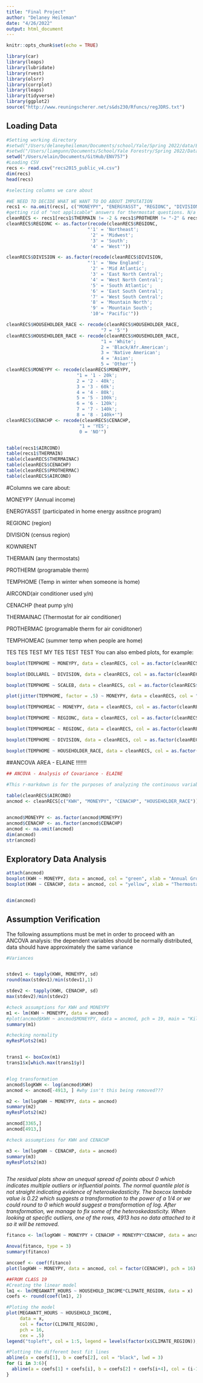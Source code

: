 ```yaml
---
title: "Final Project"
author: "Delaney Heileman"
date: "4/26/2022"
output: html_document
---
```


```r
knitr::opts_chunk$set(echo = TRUE)

library(car)
library(leaps)
library(lubridate)
library(rvest)
library(olsrr)
library(corrplot)
library(leaps)
library(tidyverse)
library(ggplot2)
source("http://www.reuningscherer.net/s&ds230/Rfuncs/regJDRS.txt")

```

## Loading Data 

```r
#Setting working directory 
#setwd("/Users/delaneyheileman/Documents/school/Yale/Spring 2022/data/ENV757")
#setwd("/Users/liamgunn/Documents/School/Yale Forestry/Spring 2022/Data Exploration & Analysis/Data Analysis Final Project/ENV757")
setwd("/Users/elain/Documents/GitHub/ENV757")
#Loading CSV 
recs <- read.csv("recs2015_public_v4.csv")
dim(recs)
head(recs)

#selecting columns we care about 

#WE NEED TO DECIDE WHAT WE WANT TO DO ABOUT IMPUTATION 
recs1 <- na.omit(recs[, c("MONEYPY", "ENERGYASST", "REGIONC", "DIVISION", "KOWNRENT", "THERMAIN", "PROTHERM", "TEMPHOME", "AIRCOND","CENACHP", "THERMAINAC", "PROTHERMAC", "TEMPHOMEAC", "HOUSEHOLDER_RACE", "SCALEB", "KWH", "DOLLAREL", "DOLLARNG", "DOLLARLP", "DOLLARFO")])
#getting rid of "not applicable" answers for thermostat questions. N/a for Thermostat likely means they use wood fire or something else
cleanRECS <- recs1[recs1$THERMAIN != -2 & recs1$PROTHERM != "-2" & recs1$THERMAINAC != "-2" & recs1$PROTHERMAC != "-2",]
cleanRECS$REGIONC <- as.factor(recode(cleanRECS$REGIONC, 
                              "'1' = 'Northeast';
                               '2' = 'Midwest';
                               '3' = 'South'; 
                               '4' = 'West'"))

cleanRECS$DIVISION <- as.factor(recode(cleanRECS$DIVISION, 
                              "'1' = 'New England';
                               '2' = 'Mid Atlantic';
                               '3' = 'East North Central'; 
                               '4' = 'West North Central';
                               '5' = 'South Atlantic';
                               '6' = 'East South Central';
                               '7' = 'West South Central';
                               '8' = 'Mountain North';
                               '9' = 'Mountain South';
                               '10'= 'Pacific'"))

cleanRECS$HOUSEHOLDER_RACE <- recode(cleanRECS$HOUSEHOLDER_RACE, 
                                   "7 = '5'")
cleanRECS$HOUSEHOLDER_RACE <- recode(cleanRECS$HOUSEHOLDER_RACE, 
                                   "1 = 'White';
                                   2 = 'Black/Afr.American';
                                   3 = 'Native American';
                                   4 = 'Asian';
                                   5 = 'Other'")
cleanRECS$MONEYPY <- recode(cleanRECS$MONEYPY, 
                          "1 = '1 - 20k';
                          2 = '2 - 40k';
                          3 = '3 - 60k';
                          4 = '4 - 80k';
                          5 = '5 - 100k';
                          6 = '6 - 120k';
                          7 = '7 - 140k';
                          8 = '8 - 140k+'")
cleanRECS$CENACHP <- recode(cleanRECS$CENACHP, 
                           "1 = 'YES';
                           0 = 'NO'")


table(recs1$AIRCOND)
table(recs1$THERMAIN)
table(cleanRECS$THERMAINAC)
table(cleanRECS$CENACHP)
table(cleanRECS$PROTHERMAC)
table(cleanRECS$AIRCOND)
```


#Columns we care about: 

MONEYPY (Annual income)

ENERGYASST (participated in home energy assitnce program)

REGIONC (region)

DIVISION (census region)

KOWNRENT

THERMAIN (any thermostats)

PROTHERM (programable therm)

TEMPHOME (Temp in winter when someone is home)

AIRCOND(air conditioner used y/n)

CENACHP (heat pump y/n)

THERMAINAC (Thermostat for air conditioner)

PROTHERMAC (programable therm for air coniditoner)

TEMPHOMEAC (summer temp when people are home)

TES TES TEST
MY TES TEST TEST 
You can also embed plots, for example:

```r

boxplot(TEMPHOME ~ MONEYPY, data = cleanRECS, col = as.factor(cleanRECS$MONEYPY))

boxplot(DOLLAREL ~ DIVISION, data = cleanRECS, col = as.factor(cleanRECS$MONEYPY))

boxplot(TEMPHOME ~ SCALEB, data = cleanRECS, col = as.factor(cleanRECS$MONEYPY))

plot(jitter(TEMPHOME, factor = .5) ~ MONEYPY, data = cleanRECS, col = "dark green", pch = 19)

boxplot(TEMPHOMEAC ~ MONEYPY, data = cleanRECS, col = as.factor(cleanRECS$MONEYPY))

boxplot(TEMPHOME ~ REGIONC, data = cleanRECS, col = as.factor(cleanRECS$REGIONC))

boxplot(TEMPHOMEAC ~ REGIONC, data = cleanRECS, col = as.factor(cleanRECS$REGIONC))

boxplot(TEMPHOME ~ DIVISION, data = cleanRECS, col = as.factor(cleanRECS$REGIONC))

boxplot(TEMPHOME ~ HOUSEHOLDER_RACE, data = cleanRECS, col = as.factor(cleanRECS$REGIONC))
```



##ANCOVA AREA - ELAINE !!!!!!!
```r
## ANCOVA - Analysis of Covariance - ELAINE
  
#This r-markdown is for the purposes of analyzing the continuous variables of kilowatt-hours versus annual gross income and race. 

table(cleanRECS$AIRCOND)
ancmod <- cleanRECS[c("KWH", "MONEYPY", "CENACHP", "HOUSEHOLDER_RACE")]


ancmod$MONEYPY <- as.factor(ancmod$MONEYPY)
ancmod$CENACHP <- as.factor(ancmod$CENACHP)
ancmod <- na.omit(ancmod)
dim(ancmod)
str(ancmod)
```

## Exploratory Data Analysis 
```r

attach(ancmod)
boxplot(KWH ~ MONEYPY, data = ancmod, col = "green", xlab = "Annual Gross Income")
boxplot(KWH ~ CENACHP, data = ancmod, col = "yellow", xlab = "Thermostat")


dim(ancmod)

```




## Assumption Verification

The following assumptions must be met in order to proceed with an ANCOVA analysis: the dependent variables should be normally distributed, data should have approximately the same variance

```r
#Variances


stdev1 <- tapply(KWH, MONEYPY, sd)
round(max(stdev1)/min(stdev1),1)

stdev2 <- tapply(KWH, CENACHP, sd)
max(stdev2)/min(stdev2)

#check assumptions for KWH and MONEYPY
m1 <- lm(KWH ~ MONEYPY, data = ancmod)
#plot(ancmod$KWH ~ ancmod$MONEYPY, data = ancmod, pch = 19, main = "Kilowatt Hours by Gross Annual Income", col = "red")# this isn't working for some reason atm
summary(m1)

#checking normality 
myResPlots2(m1)


trans1 <- boxCox(m1)
trans1$x[which.max(trans1$y)]


#log transformation 
ancmod$logKWH <- log(ancmod$KWH)
ancmod <- ancmod[-4913, ] #why isn't this being removed???

m2 <- lm(logKWH ~ MONEYPY, data = ancmod)
summary(m2)
myResPlots2(m2)

ancmod[3365,]
ancmod[4913,] 

#check assumptions for KWH and CENACHP

m3 <- lm(logKWH ~ CENACHP, data = ancmod)
summary(m3)
myResPlots2(m3)



```


*The residual plots show an unequal spread of points about 0 which indicates multiple outliers or influential points. The normal quantile plot is not straight indicating evidence of heteroskedasticity. The boxcox lambda value is 0.22 which suggests a transformation to the power of a 1/4 or we could round to 0 which would suggest a transformation of log. After transformation, we manage to fix some of the heteroskedasticity. When looking at specific outliers, one of the rows, 4913 has no data attached to it so it will be removed. * 

```r
fitanco <- lm(logKWH ~ MONEYPY + CENACHP + MONEYPY*CENACHP, data = ancmod)

Anova(fitanco, type = 3)
summary(fitanco)

anccoef <- coef(fitanco)
plot(logKWH ~ MONEYPY, data = ancmod, col = factor(CENACHP), pch = 16) #why is it boxplots???? 
```



```r
##FROM CLASS 19
#Creating the linear model
lm1 <- lm(MEGAWATT_HOURS ~ HOUSEHOLD_INCOME*CLIMATE_REGION, data = x)
coefs <- round(coef(lm1), 2)

#Ploting the model
plot(MEGAWATT_HOURS ~ HOUSEHOLD_INCOME,
     data = x,
     col = factor(CLIMATE_REGION), 
     pch = 16,
     cex = .5)
legend("topleft", col = 1:5, legend = levels(factor(x$CLIMATE_REGION)), pch = 16)

#Plotting the different best fit lines
abline(a = coefs[1], b = coefs[2], col = "black", lwd = 3)
for (i in 3:6){
  abline(a = coefs[1] + coefs[i], b = coefs[2] + coefs[i+4], col = (i-1), lwd = 3)
}
```


